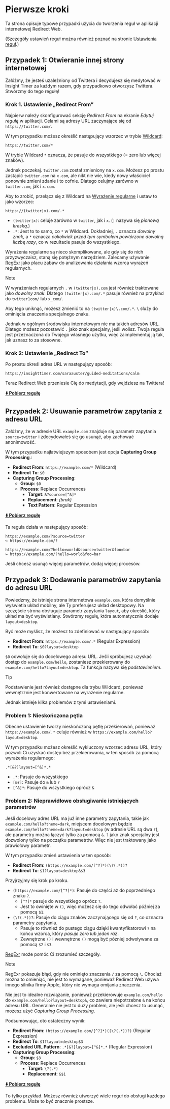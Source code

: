 # Pierwsze kroki

Ta strona opisuje typowe przypadki użycia do tworzenia reguł w aplikacji internetowej Redirect Web.

(Szczegóły ustawień reguł można również poznać na stronie [Ustawienia reguł](./rule-settings).)

## Przypadek 1: Otwieranie innej strony internetowej

Załóżmy, że jesteś uzależniony od Twittera i decydujesz się medytować w Insight Timer za każdym razem, gdy przypadkowo otworzysz Twittera. Stwórzmy do tego regułę!

### Krok 1. Ustawienie „Redirect From”

Najpierw należy skonfigurować sekcję *Redirect From* na ekranie *Edytuj regułę* w aplikacji. Celami są adresy URL zaczynające się od `https://twitter.com/`.

W tym przypadku możesz określić następujący wzorzec w trybie [Wildcard](rule-settings#url-pattern-wildcard):

```
https://twitter.com/*
```

W trybie Wildcard `*` oznacza, że pasuje do wszystkiego (= zero lub więcej znaków).

Jednak poczekaj. `twitter.com` został zmieniony na `x.com`. Możesz po prostu zastąpić `twitter.com` na `x.com`, ale nikt nie wie, kiedy nowy właściciel ponownie zmieni zdanie i to cofnie. Dlatego celujmy zarówno w `twitter.com`, jak i `x.com`.

Aby to zrobić, przełącz się z Wildcard na [Wyrażenie regularne](rule-settings#url-pattern-regular-expression) i ustaw to jako wzorzec:

```
https://(twitter|x).com/.*
```

*   `(twitter|x)`: celuje zarówno w `twitter`, jak i `x`. (`|` nazywa się *pionową kreską*.)
*   `.*`: Jest to to samo, co `*` w Wildcard. Dokładniej, `.` oznacza *dowolny znak*, a `*` oznacza *cokolwiek przed tym symbolem powtórzone dowolną liczbę razy*, co w rezultacie pasuje do wszystkiego.

Wyrażenia regularne są nieco skomplikowane, ale gdy się do nich przyzwyczaisz, staną się potężnym narzędziem. Zalecamy używanie [RegExr](https://regexr.com) jako placu zabaw do analizowania działania wzorca wyrażeń regularnych.

> [!NOTE]
> W wyrażeniach regularnych `.` w `(twitter|x).com` jest również traktowane jako *dowolny znak*. Dlatego `(twitter|x).com/.*` pasuje również na przykład do `twitter1com/` lub `x_com/`.
>
> Aby tego uniknąć, możesz zmienić to na `(twitter|x)\.com/.*`. `\` służy do ominięcia znaczenia specjalnego znaku.
>
> Jednak w ogólnym środowisku internetowym nie ma takich adresów URL. Dlatego możesz pozostawić `.` jako znak specjalny, jeśli wolisz. Twoja reguła jest przeznaczona do Twojego własnego użytku, więc zaimplementuj ją tak, jak uznasz to za stosowne.

### Krok 2: Ustawienie „Redirect To”

Po prostu określ adres URL w następujący sposób:

```
https://insighttimer.com/saraauster/guided-meditations/calm
```

Teraz Redirect Web przeniesie Cię do medytacji, gdy wejdziesz na Twittera!

**[⬇️ Pobierz regułę](/rules/reduce-twitter-addiction.redirectweb)**

## Przypadek 2: Usuwanie parametrów zapytania z adresu URL

Załóżmy, że w adresie URL `example.com` znajduje się parametr zapytania `source=twitter` i zdecydowałeś się go usunąć, aby zachować anonimowość.

W tym przypadku najłatwiejszym sposobem jest opcja **Capturing Group Processing**.:

*   **Redirect From**: `https://example.com/*` (Wildcard)
*   **Redirect To**: `$0`
*   **Capturing Group Processing**:
    *   **Group**: `$0`
    *   **Process**: Replace Occurrences
        *   **Target**: `&?source=[^&]*`
        *   **Replacement**: *(brak)*
        *   **Text Pattern**: Regular Expression

**[⬇️ Pobierz regułę](/rules/remove-parameters.redirectweb)**

Ta reguła działa w następujący sposób:

```
https://example.com/?source=twitter
↪ https://example.com/?

https://example.com/?hello=world&source=twitter&foo=bar
↪ https://example.com/?hello=world&foo=bar
```

Jeśli chcesz usunąć więcej parametrów, dodaj więcej procesów.

## Przypadek 3: Dodawanie parametrów zapytania do adresu URL

Powiedzmy, że istnieje strona internetowa `example.com`, która domyślnie wyświetla układ mobilny, ale Ty preferujesz układ desktopowy. Na szczęście strona obsługuje parametr zapytania `layout`, aby określić, który układ ma być wyświetlany. Stwórzmy regułę, która automatycznie dodaje `layout=desktop`.

Być może myślisz, że możesz to zdefiniować w następujący sposób:

*   **Redirect From**: `https://example.com/.*` (Regular Expression)
*   **Redirect To**: `$0?layout=desktop`

`$0` odwołuje się do docelowego adresu URL. Jeśli spróbujesz uzyskać dostęp do `example.com/hello`, zostaniesz przekierowany do `example.com/hello?layout=desktop`. Ta funkcja nazywa się *podstawieniem*.

> [!TIP]
> Podstawienie jest również dostępne dla trybu Wildcard, ponieważ wewnętrznie jest konwertowane na wyrażenie regularne.

Jednak istnieje kilka problemów z tymi ustawieniami.

### Problem 1: Nieskończona pętla

Obecne ustawienie tworzy nieskończoną pętlę przekierowań, ponieważ `https://example.com/.*` celuje również w `https://example.com/hello?layout=desktop`.

W tym przypadku możesz określić wykluczony wzorzec adresu URL, który pozwoli Ci uzyskać dostęp bez przekierowania, w ten sposób za pomocą wyrażenia regularnego:

```
.*[&?]layout=[^&]*.*
```

*   `.*`: Pasuje do wszystkiego
*   `[&?]`: Pasuje do `&` lub `?`
*   `[^&]*`: Pasuje do wszystkiego oprócz `&`

### Problem 2: Nieprawidłowe obsługiwanie istniejących parametrów

Jeśli docelowy adres URL ma już inne parametry zapytania, takie jak `example.com/hello?theme=dark`, miejscem docelowym będzie `example.com/hello?theme=dark?layout=desktop` (w adresie URL są dwa `?`), ale parametry można łączyć tylko za pomocą `&`. `?` jako znak specjalny jest dozwolony tylko na początku parametrów. Więc nie jest traktowany jako prawidłowy parametr.

W tym przypadku zmień ustawienia w ten sposób:

*   **Redirect From**: `(https://example.com/[^?]*)(\?(.*))?`
*   **Redirect To**: `$1?layout=desktop&$3`

Przyjrzyjmy się krok po kroku.

*   `(https://example.com/[^?]*)`: Pasuje do części aż do poprzedniego znaku `?`.
    *   `[^?]*` pasuje do wszystkiego oprócz `?`.
    *   Jest to owinięte w `()`, więc możesz się do tego odwołać później za pomocą `$1`.
*   `(\?(.*))?`: Pasuje do ciągu znaków zaczynającego się od `?`, co oznacza parametry zapytania.
    *   Pasuje to również do pustego ciągu dzięki kwantyfikatorowi `?` na końcu wzorca, który *pasuje zero lub jeden raz*.
    *   Zewnętrzne `()` i wewnętrzne `()` mogą być później odwoływane za pomocą `$2` i `$3`.

[RegExr](https://regexr.com) może pomóc Ci zrozumieć szczegóły.

> [!NOTE]
> RegExr pokazuje błąd, gdy nie ominięto znaczenia `/` za pomocą `\`. Chociaż można to omieniąć, nie jest to wymagane, ponieważ Redirect Web używa innego silnika firmy Apple, który nie wymaga omijania znaczenia.

Nie jest to idealne rozwiązanie, ponieważ przekierowuje `example.com/hello` do `example.com/hello?layout=desktop&`, co zawiera niepotrzebne `&` na końcu adresu URL. Generalnie nie jest to duży problem, ale jeśli chcesz to usunąć, możesz użyć *Capturing Group Processing*.

Podsumowując, oto ostateczny wynik:

*   **Redirect From**: `(https://example.com/[^?]*)((\?(.*))?)` (Regular Expression)
*   **Redirect To**: `$1?layout=desktop$3`
*   **Excluded URL Pattern**: `.*[&?]layout=[^&]*.*` (Regular Expression)
*   **Capturing Group Processing**:
    *   **Group**: `$3`
    *   **Process**: Replace Occurrences
        *   **Target**: `\?(.*)`
        *   **Replacement**: `&$1`

**[⬇️ Pobierz regułę](/rules/add-parameters.redirectweb)**

To tylko przykład. Możesz również utworzyć wiele reguł do obsługi każdego problemu. Może to być znacznie prostsze.